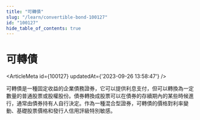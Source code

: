 ```yaml
---
title: "可轉債"
slug: "/learn/convertible-bond-100127"
id: "100127"
hide_table_of_contents: true
---
```



# 可轉債

<ArticleMeta id={100127} updatedAt={'2023-09-26 13:58:47'} />
<div className='border-solid border-b border-t-0 my-4 border-[var(--ifm-color-gray-300)]' />

可轉債是一種固定收益的企業債務證券，它可以提供利息支付，但可以轉換為一定數量的普通股票或股權股份。債券轉換成股票可以在債券的存續期內的某些時候進行，通常由債券持有人自行決定。作為一種混合型證券，可轉債的價格對利率變動、基礎股票價格和發行人信用評級特別敏感。
